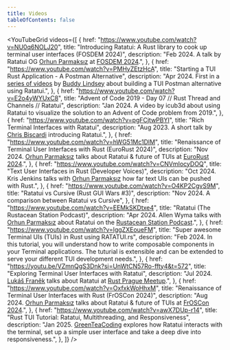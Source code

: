 ```yaml
---
title: Videos
tableOfContents: false
---
```



<YouTubeGrid
  videos={[
    {
      href: "https://www.youtube.com/watch?v=NU0q6NOLJ20",
      title:
        "Introducing Ratatui: A Rust library to cook up terminal user interfaces (FOSDEM 2024)",
      description:
        "Feb 2024. A talk by Ratatui OG [Orhun Parmaksız](https://orhun.dev/) at [FOSDEM 2024](https://fosdem.org/2024/).",
    },
    {
      href: "https://www.youtube.com/watch?v=PMHyZEtzHcA",
      title: "Starting a TUI Rust Application - A Postman Alternative",
      description:
        "Apr 2024. First in a [series of videos](https://www.youtube.com/playlist?list=PLCvGrHQuisobOFUc9za_Q_Z227QHk1oL1) by [Buddy Lindsey](https://twitter.com/BuddyLindsey) about building a TUI Postman alternative using Ratatui.",
    },
    {
      href: "https://www.youtube.com/watch?v=E2o4yWYUxC8",
      title: "Advent of Code 2019 - Day 07 // Rust Thread and Channels // Ratatui",
      description:
        "Jan 2024. A video by icub3d about using Ratatui to visualize the solution to an Advent of Code problem from 2019.",
    },
    {
      href: "https://www.youtube.com/watch?v=pgFCjtwPBYI",
      title: "Rich Terminal Interfaces with Ratatui",
      description:
        "Aug 2023. A short talk by [Chris Biscardi](https://www.christopherbiscardi.com/) introducing Ratatui.",
    },
    {
      href: "https://www.youtube.com/watch?v=hWG51Mc1DlM",
      title: "Renaissance of Terminal User Interfaces with Rust (EuroRust 2024)",
      description:
        "Nov 2024. [Orhun Parmaksız](https://orhun.dev/) talks about Ratatui & future of TUIs at [EuroRust 2024](https://eurorust.eu/).",
    },
    {
      href: "https://www.youtube.com/watch?v=CNVmIocyDOQ",
      title: "Text User Interfaces in Rust (Developer Voices)",
      description:
        "Oct 2024. Kris Jenkins talks with [Orhun Parmaksız](https://orhun.dev/) how far text UIs can be pushed with Rust.",
    },
    {
      href: "https://www.youtube.com/watch?v=O4KP2CgvS9M",
      title: "Ratatui vs Cursive (Rust GUI Wars #3)",
      description: "Nov 2024. A comparison between Ratatui vs Cursive",
    },
    {
      href: "https://www.youtube.com/watch?v=EEMkSKDtxe4",
      title: "Ratatui (The Rustacean Station Podcast)",
      description:
        "Apr 2024. Allen Wyma talks with [Orhun Parmaksız](https://orhun.dev/) about Ratatui on the [Rustacean Station Podcast](https://rustacean-station.org/).",
    },
    {
      href: "https://www.youtube.com/watch?v=lggZXEoueFM",
      title: "Super awesome Terminal UIs (TUIs) in Rust using RATATUI.rs",
      description:
        "Feb 2024. In this tutorial, you will understand how to write composable components in your Terminal applications. The tuturial is extensible and can be extended to serve your different TUI development needs.",
    },
    {
      href: "https://youtu.be/VZmnQgS3Dnk?si=UnWtCN57Ro-ffty4&t=572",
      title: "Exploring Terminal User Interfaces with Ratatui",
      description:
        "Jul 2024. [Lukáš Franěk](https://github.com/Chleba) talks about Ratatui at [Rust Prague Meetup](https://www.meetup.com/rust-prague/events/301227195/).",
    },
    {
      href: "https://www.youtube.com/watch?v=OxfxkWoHhxM",
      title: "Renaissance of Terminal User Interfaces with Rust (FrOSCon 2024)",
      description:
        "Aug 2024. [Orhun Parmaksız](https://orhun.dev/) talks about Ratatui & future of TUIs at [FrOSCon 2024](https://froscon.org).",
    },
    {
      href: "https://www.youtube.com/watch?v=awX7DUp-r14",
      title: "Rust TUI Tutorial: Ratatui, Multithreading, and Responsiveness",
      description:
        "Jan 2025. [GreenTeaCoding](https://www.youtube.com/@GreenTeaCoding) explores how Ratatui interacts with the terminal, set up a simple user interface and take a deep dive into responsiveness.",
    },
  ]}
/>
